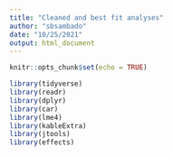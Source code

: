 ```yaml
---
title: "Cleaned and best fit analyses"
author: "sbsambado"
date: "10/25/2021"
output: html_document
---
```


```r
knitr::opts_chunk$set(echo = TRUE)

library(tidyverse)
library(readr)
library(dplyr)
library(car)
library(lme4)
library(kableExtra)
library(jtools)
library(effects)

```
